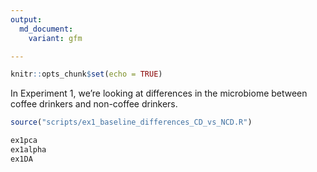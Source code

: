 ```yaml
---
output:
  md_document:
    variant: gfm

---
```

<p align="justify">    

<!-- README.md is generated from README.Rmd. Please edit that file -->

```r
knitr::opts_chunk$set(echo = TRUE)
```

In Experiment 1, we're looking at differences in the microbiome between coffee drinkers and non-coffee drinkers. 
```r
source("scripts/ex1_baseline_differences_CD_vs_NCD.R")
```

```r
ex1pca
ex1alpha
ex1DA
```
